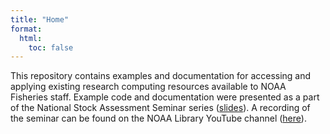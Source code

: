 ```yaml
---
title: "Home"
format: 
  html:
    toc: false
---
```


This repository contains examples and documentation for accessing and applying existing research computing resources available to NOAA Fisheries staff. Example code and documentation were presented as a part of the National Stock Assessment Seminar series ([slides](https://moshima-pifsc.github.io/NSASS-HTC-HPC-Computing/assets/web-slides.html)). A recording of the seminar can be found on the NOAA Library YouTube channel ([here](https://youtu.be/j1Grx1maXfE)).
